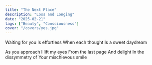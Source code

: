 ```yaml
---
title: "The Next Place"
description: "Loss and Longing"
date: "2025-02-21"
tags: ["Beauty", "Consciousness"]
cover: "/covers/yes.jpg"
---
```


Waiting for you
Is effortless
When each thought
Is a sweet daydream

As you approach
I lift my eyes
From the last page
And delight
In the dissymmetry of
Your mischievous smile